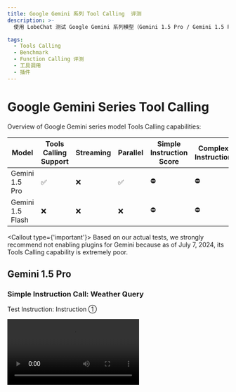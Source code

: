 ```yaml
---
title: Google Gemini 系列 Tool Calling  评测
description: >-
  使用 LobeChat 测试 Google Gemini 系列模型（Gemini 1.5 Pro / Gemini 1.5 Flash） 的工具调用（Function Calling）能力，并展现评测结果

tags:
  - Tools Calling
  - Benchmark
  - Function Calling 评测
  - 工具调用
  - 插件
---
```


# Google Gemini Series Tool Calling

Overview of Google Gemini series model Tools Calling capabilities:

| Model            | Tools Calling Support | Streaming | Parallel | Simple Instruction Score | Complex Instruction |
| ---------------- | --------------------- | --------- | -------- | ------------------------ | ------------------- |
| Gemini 1.5 Pro   | ✅                     | ❌         | ✅        | ⛔                        | ⛔                   |
| Gemini 1.5 Flash | ❌                     | ❌         | ❌        | ⛔                        | ⛔                   |

<Callout type={'important'}>
  Based on our actual tests, we strongly recommend not enabling plugins for Gemini because as of
  July 7, 2024, its Tools Calling capability is extremely poor.
</Callout>

## Gemini 1.5 Pro

### Simple Instruction Call: Weather Query

Test Instruction: Instruction ①

<Video src="https://github.com/lobehub/lobe-chat/assets/28616219/a5a35431-2a15-4e79-97d5-502637f829bc" />

In the json output from Gemini, the name is incorrect, so LobeChat cannot recognize which plugin it called. (In the input, the name of the weather plugin is `realtime-weather____fetchCurrentWeather`, while Gemini returns `weather____fetchCurrentWeather`).

<Image alt="Tools Calling for Simple Instruction in Gemini 1.5 Pro" src="https://github.com/lobehub/lobe-chat/assets/28616219/1e077799-c25e-43c7-8492-c5c0bb9aed9b" />

<details>
  <summary>Original Tools Calling Output:</summary>

  ```yml
  [stream start] 2024-7-7 17:53:25.647
  [chunk 0] 2024-7-7 17:53:25.654
  {"candidates":[{"content":{"parts":[{"text":"好的"}],"role":"model"},"finishReason":"STOP","index":0}],"usageMetadata":{"promptTokenCount":95,"candidatesTokenCount":1,"totalTokenCount":96}}

  [chunk 1] 2024-7-7 17:53:26.288
  {"candidates":[{"content":{"parts":[{"text":"\n\n"}],"role":"model"},"finishReason":"STOP","index":0,"safetyRatings":[{"category":"HARM_CATEGORY_SEXUALLY_EXPLICIT","probability":"NEGLIGIBLE"},{"category":"HARM_CATEGORY_HATE_SPEECH","probability":"NEGLIGIBLE"},{"category":"HARM_CATEGORY_HARASSMENT","probability":"NEGLIGIBLE"},{"category":"HARM_CATEGORY_DANGEROUS_CONTENT","probability":"NEGLIGIBLE"}]}],"usageMetadata":{"promptTokenCount":95,"candidatesTokenCount":1,"totalTokenCount":96}}

  [chunk 2] 2024-7-7 17:53:26.336
  {"candidates":[{"content":{"parts":[{"functionCall":{"name":"weather____fetchCurrentWeather","args":{"city":"Hangzhou"}}},{"functionCall":{"name":"weather____fetchCurrentWeather","args":{"city":"Beijing"}}}],"role":"model"},"finishReasoSTOP","index":0,"safetyRatings":[{"category":"HARM_CATEGORY_SEXUALLY_EXPLICIT","probability":"NEGLIGIBLE"},{"category":"HARM_CATEGORY_HATE_SPEECH","probability":"NEGLIGIBLE"},{"category":"HARM_CATEGORY_HARASSMENT","probability":"NEGLIGIBLE"},{"category":"HARM_CATEGORY_DANGEROUS_CONTENT","probability":"NEGLIGIBLE"}]}],"usageMetadata":{"promptTokenCount":95,"candidatesTokenCount":79,"totalTokenCount":174}}

  [stream finished] total chunks: 3
  ```
</details>

### Complex Instruction Call: Image Generation

Test Instruction: Instruction ②

<Image alt="Tools Calling for Complex Instruction in Gemini 1.5 Pro" src="https://github.com/lobehub/lobe-chat/assets/28616219/a2454a60-3271-4786-861f-d49ceac1316e" />

When testing a set of complex instructions, Google throws an error directly:

```json
{
  "message": "[400 Bad Request] Invalid JSON payload received. Unknown name \"maxItems\" at 'tools[0].function_declarations[0].parameters.properties[0].value': Cannot find field.\nInvalid JSON payload received. Unknown name \"minItems\" at 'tools[0].function_declarations[0].parameters.properties[0].value': Cannot find field.\nInvalid JSON payload received. Unknown name \"default\" at 'tools[0].function_declarations[0].parameters.properties[1].value': Cannot find field.\nInvalid JSON payload received. Unknown name \"default\" at 'tools[0].function_declarations[0].parameters.properties[3].value': Cannot find field.\nInvalid JSON payload received. Unknown name \"default\" at 'tools[0].function_declarations[0].parameters.properties[4].value': Cannot find field. [{\"@type\":\"type.googleapis.com/google.rpc.BadRequest\",\"fieldViolations\":[{\"field\":\"tools[0].function_declarations[0].parameters.properties[0].value\",\"description\":\"Invalid JSON payload received. Unknown name \\\"maxItems\\\" at 'tools[0].function_declarations[0].parameters.properties[0].value': Cannot find field.\"},{\"field\":\"tools[0].function_declarations[0].parameters.properties[0].value\",\"description\":\"Invalid JSON payload received. Unknown name \\\"minItems\\\" at 'tools[0].function_declarations[0].parameters.properties[0].value': Cannot find field.\"},{\"field\":\"tools[0].function_declarations[0].parameters.properties[1].value\",\"description\":\"Invalid JSON payload received. Unknown name \\\"default\\\" at 'tools[0].function_declarations[0].parameters.properties[1].value': Cannot find field.\"},{\"field\":\"tools[0].function_declarations[0].parameters.properties[3].value\",\"description\":\"Invalid JSON payload received. Unknown name \\\"default\\\" at 'tools[0].function_declarations[0].parameters.properties[3].value': Cannot find field.\"},{\"field\":\"tools[0].function_declarations[0].parameters.properties[4].value\",\"description\":\"Invalid JSON payload received. Unknown name \\\"default\\\" at 'tools[0].function_declarations[0].parameters.properties[4].value': Cannot find field.\"}]}]"
}
```

The error above mentions that it does not support a schema containing `maxItems`, so Gemini 1.5 Pro is essentially unable to use the DallE plugin.

Related issues:

- [Support for minItems and maxItems for FunctionDeclarationSchemaType.ARRAY?](https://github.com/google-gemini/generative-ai-js/issues/200)
- [Gemini Models unusable when dalle plugin is enabled](https://github.com/lobehub/lobe-chat/issues/2537)

Based on the above two tests, Google's Tool Calling capability seems to be supported, but it is almost unusable in daily use. I personally think it is equivalent to false advertising.

## Gemini 1.5 Flash

### Simple Command: Weather Query

Test Command: Command ①

<Video src="https://github.com/lobehub/lobe-chat/assets/28616219/6cab77e8-d761-4a91-8325-a61748cebac1" />

Gemini 1.5 Flash is more abstract, and the call ends as soon as it is made. Combining the original output below, it can be seen that Gemini 1.5 Flash does not output Tool Calling data, so it can be considered completely unusable.

```yml
stream start] 2024-7-7 19:4:50.936
[chunk 0] 2024-7-7 19:4:50.943
{"candidates":[{"content":{"parts":[{"text":"Okay"}],"role":"model"},"finishReason":"STOP","index":0}],"usageMetadata":{"promptTokenCount":96,"candidatesTokenCount":1,"totalTokenCount":97}}

[chunk 1] 2024-7-7 19:4:52.209
{"candidates":[{"content":{"parts":[{"text":", please wait, I am checking the weather information for Hangzhou and Beijing."}],"role":"model"},"finishReason":"STOP","index":0,"safetyRatings":[{"category":"HARM_CATEGORY_SEXUALLY_EXPLICIT","probability":"NEGLIGIBLE"},{"category":"HARM_CATEGORY_HATE_SPEECH","probability":"NEGLIGIBLE"},{"category":"HARM_CATEGORY_HARASSMENT","probability":"NEGLIGIBLE"},{"category":"HARM_CATEGORY_DANGEROUS_CONTENT","probability":"NEGLIGIBLE"}]}],"usageMetadata":{"promptTokenCount":96,"candidatesTokenCount":16,"totalTokenCount":112}}

[chunk 2] 2024-7-7 19:4:53.288
{"candidates":[{"content":{"parts":[{"text":"\n"}],"role":"model"},"finishReason":"STOP","index":0,"safetyRatings":[{"category":"HARM_CATEGORY_SEXUALLY_EXPLICIT","probability":"NEGLIGIBLE"},{"category":"HARM_CATEGORY_HATE_SPEECH","probability":"NEGLIGIBLE"},{"category":"HARM_CATEGORY_HARASSMENT","probability":"NEGLIGIBLE"},{"category":"HARM_CATEGORY_DANGEROUS_CONTENT","probability":"NEGLIGIBLE"}]}],"usageMetadata":{"promptTokenCount":96,"candidatesTokenCount":16,"totalTokenCount":112}}

[stream finished] total chunks: 3
```

### Complex Command: Wenshengtu

Test Command: Command ②

This command, like the complex commands of Gemini 1.5 Pro, throws an error directly, so it will not be further elaborated.

